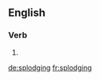 ==English==

===Verb===
{{head|en}}

# {{present participle of|splodge|lang=en}}

[[de:splodging]]
[[fr:splodging]]